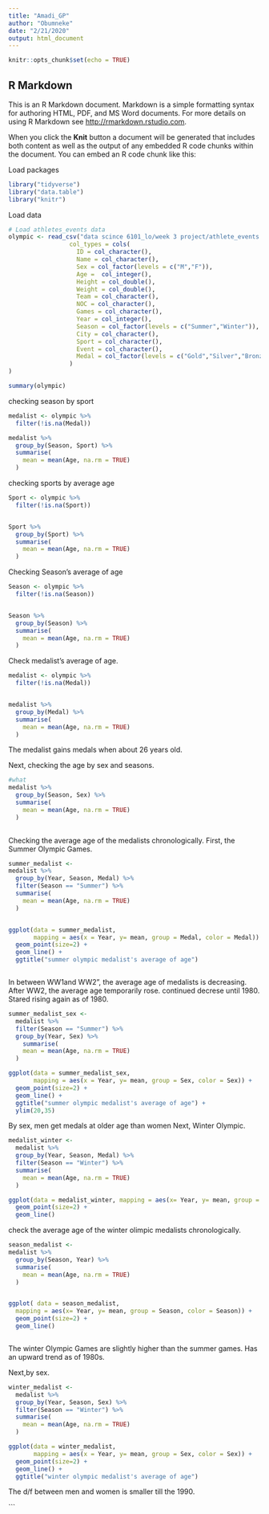 ---
title: "Amadi_GP"
author: "Obumneke"
date: "2/21/2020"
output: html_document
---

```{r setup, include=FALSE}
knitr::opts_chunk$set(echo = TRUE)
```

## R Markdown

This is an R Markdown document. Markdown is a simple formatting syntax for authoring HTML, PDF, and MS Word documents. For more details on using R Markdown see <http://rmarkdown.rstudio.com>.

When you click the **Knit** button a document will be generated that includes both content as well as the output of any embedded R code chunks within the document. You can embed an R code chunk like this:

Load packages
```{r}

library("tidyverse")
library("data.table")
library("knitr")
```
Load data

```{r}
# Load athletes_events data 
olympic <- read_csv("data scince 6101_lo/week 3 project/athlete_events.csv",
                 col_types = cols(
                   ID = col_character(),
                   Name = col_character(),
                   Sex = col_factor(levels = c("M","F")),
                   Age =  col_integer(),
                   Height = col_double(),
                   Weight = col_double(),
                   Team = col_character(),
                   NOC = col_character(),
                   Games = col_character(),
                   Year = col_integer(),
                   Season = col_factor(levels = c("Summer","Winter")),
                   City = col_character(),
                   Sport = col_character(),
                   Event = col_character(),
                   Medal = col_factor(levels = c("Gold","Silver","Bronze"))
                 )
)

```



```{r olympic}
summary(olympic)
```
checking season by sport
```{r}
medalist <- olympic %>% 
  filter(!is.na(Medal)) 

medalist %>%
  group_by(Season, Sport) %>% 
  summarise(
    mean = mean(Age, na.rm = TRUE)
  )
```
checking sports by average age
```{r}
Sport <- olympic %>% 
  filter(!is.na(Sport)) 


Sport %>% 
  group_by(Sport) %>% 
  summarise(
    mean = mean(Age, na.rm = TRUE)
  )
```
Checking Season's average of age
```{r}
Season <- olympic %>% 
  filter(!is.na(Season)) 


Season %>% 
  group_by(Season) %>% 
  summarise(
    mean = mean(Age, na.rm = TRUE)
  )
```

Check medalist's average of age.

```{r}

medalist <- olympic %>% 
  filter(!is.na(Medal)) 


medalist %>% 
  group_by(Medal) %>% 
  summarise(
    mean = mean(Age, na.rm = TRUE)
  )

```

The medalist gains medals when about 26 years old.

Next, checking the age by sex and seasons.

```{r}

#what
medalist %>%
  group_by(Season, Sex) %>% 
  summarise(
    mean = mean(Age, na.rm = TRUE)
  )
  


```

Checking the average age of the medalists chronologically. 
First, the Summer Olympic Games.


```{r}

summer_medalist <-
medalist %>% 
  group_by(Year, Season, Medal) %>% 
  filter(Season == "Summer") %>% 
  summarise(
    mean = mean(Age, na.rm = TRUE)
  )


ggplot(data = summer_medalist, 
       mapping = aes(x = Year, y= mean, group = Medal, color = Medal)) +
  geom_point(size=2) +
  geom_line() +
  ggtitle("summer olympic medalist's average of age")



```

In between WW1and WW2", the average age of medalists is decreasing. 
After WW2, the average age temporarily rose. continued decrese until 1980. Stared rising again as of 1980.

```{r}

summer_medalist_sex <-
  medalist %>%
  filter(Season == "Summer") %>% 
  group_by(Year, Sex) %>% 
    summarise(
    mean = mean(Age, na.rm = TRUE)
  )

ggplot(data = summer_medalist_sex, 
       mapping = aes(x = Year, y= mean, group = Sex, color = Sex)) +
  geom_point(size=2) +
  geom_line() +
  ggtitle("summer olympic medalist's average of age") +
  ylim(20,35)


```

By sex, men get medals at older age than women
Next, Winter Olympic.

```{r}
medalist_winter <-
  medalist %>% 
  group_by(Year, Season, Medal) %>% 
  filter(Season == "Winter") %>% 
  summarise(
    mean = mean(Age, na.rm = TRUE)
  )

ggplot(data = medalist_winter, mapping = aes(x= Year, y= mean, group = Medal, color = Medal)) +
  geom_point(size=2) +
  geom_line() 


```

check the average age of the winter olimpic medalists chronologically.

```{r}

season_medalist <-
medalist %>% 
  group_by(Season, Year) %>% 
  summarise(
    mean = mean(Age, na.rm = TRUE)
  )


ggplot( data = season_medalist, 
  mapping = aes(x= Year, y= mean, group = Season, color = Season)) +
  geom_point(size=2) +
  geom_line() 



```

The winter Olympic Games are slightly higher than the summer games. 
Has an upward trend as of 1980s.

Next,by sex.
```{r}

winter_medalist <-
  medalist %>% 
  group_by(Year, Season, Sex) %>% 
  filter(Season == "Winter") %>% 
  summarise(
    mean = mean(Age, na.rm = TRUE)
  )

ggplot(data = winter_medalist, 
       mapping = aes(x = Year, y= mean, group = Sex, color = Sex)) +
  geom_point(size=2) +
  geom_line() +
  ggtitle("winter olympic medalist's average of age")


```

The d/f between men and women is smaller till the 1990.



```

